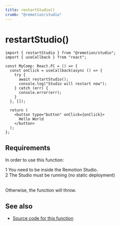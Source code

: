 ```yaml
---
title: restartStudio()
crumb: "@remotion/studio"
---
```


# restartStudio()<AvailableFrom v="4.0.162"/>

```tsx twoslash title="MyComp.tsx"
import { restartStudio } from "@remotion/studio";
import { useCallback } from "react";

const MyComp: React.FC = () => {
  const onClick = useCallback(async () => {
    try {
      await restartStudio();
      console.log("Studio will restart now");
    } catch (err) {
      console.error(err);
    }
  }, []);

  return (
    <button type="button" onClick={onClick}>
      Hello World
    </button>
  );
};
```

## Requirements

In order to use this function:

<Step>1</Step> You need to be inside the Remotion Studio.
<br />
<Step>2</Step> The Studio must be running (no static deployment)
<br />
<br />

Otherwise, the function will throw.

## See also

- [Source code for this function](https://github.com/remotion-dev/remotion/blob/main/packages/studio/src/api/restart-studio.ts)
